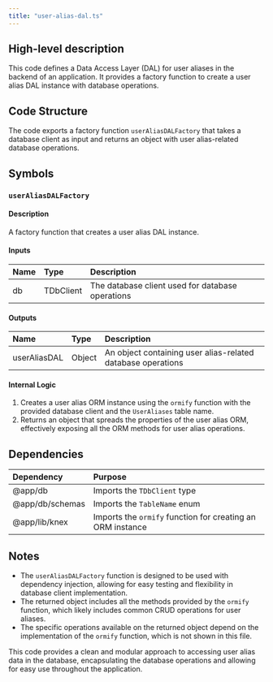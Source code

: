 ```yaml
---
title: "user-alias-dal.ts"
---
```


## High-level description
This code defines a Data Access Layer (DAL) for user aliases in the backend of an application. It provides a factory function to create a user alias DAL instance with database operations.

## Code Structure
The code exports a factory function `userAliasDALFactory` that takes a database client as input and returns an object with user alias-related database operations.

## Symbols

### `userAliasDALFactory`
#### Description
A factory function that creates a user alias DAL instance.

#### Inputs
| Name | Type | Description |
|:-----|:-----|:------------|
| db | TDbClient | The database client used for database operations |

#### Outputs
| Name | Type | Description |
|:-----|:-----|:------------|
| userAliasDAL | Object | An object containing user alias-related database operations |

#### Internal Logic
1. Creates a user alias ORM instance using the `ormify` function with the provided database client and the `UserAliases` table name.
2. Returns an object that spreads the properties of the user alias ORM, effectively exposing all the ORM methods for user alias operations.

## Dependencies
| Dependency | Purpose |
|:-----------|:--------|
| @app/db | Imports the `TDbClient` type |
| @app/db/schemas | Imports the `TableName` enum |
| @app/lib/knex | Imports the `ormify` function for creating an ORM instance |

## Notes
- The `userAliasDALFactory` function is designed to be used with dependency injection, allowing for easy testing and flexibility in database client implementation.
- The returned object includes all the methods provided by the `ormify` function, which likely includes common CRUD operations for user aliases.
- The specific operations available on the returned object depend on the implementation of the `ormify` function, which is not shown in this file.

This code provides a clean and modular approach to accessing user alias data in the database, encapsulating the database operations and allowing for easy use throughout the application.
